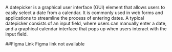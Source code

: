 A datepicker is a graphical user interface (GUI) element that allows users to easily select a date from a calendar. It is commonly used in web forms and applications to streamline the process of entering dates. A typical datepicker consists of an input field, where users can manually enter a date, and a graphical calendar interface that pops up when users interact with the input field.

##Figma Link
Figma link not available 
